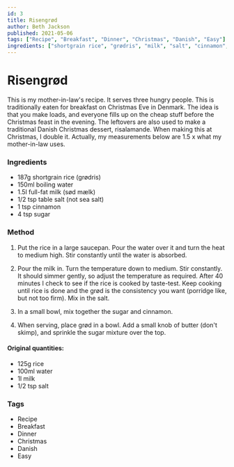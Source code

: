 ```yaml
---
id: 3
title: Risengrød
author: Beth Jackson
published: 2021-05-06
tags: ["Recipe", "Breakfast", "Dinner", "Christmas", "Danish", "Easy"]
ingredients: ["shortgrain rice", "grødris", "milk", "salt", "cinnamon", "sugar"]
---
```


# Risengrød

<BlogTextWrapper>

This is my mother-in-law's recipe. It serves three hungry people. This is traditionally eaten for breakfast on Christmas Eve in Denmark. The idea is that you make loads, and everyone fills up on the cheap stuff before the Christmas feast in the evening. The leftovers are also used to make a traditional Danish Christmas dessert, risalamande. When making this at Christmas, I double it. Actually, my measurements below are 1.5 x what my mother-in-law uses.

</BlogTextWrapper>

<BlogTextWrapper>

### Ingredients

- 187g shortgrain rice (grødris)
- 150ml boiling water
- 1.5l full-fat milk (sød mælk)
- 1/2 tsp table salt (not sea salt)
- 1 tsp cinnamon
- 4 tsp sugar

</BlogTextWrapper>

<BlogTextWrapper>

### Method

1. Put the rice in a large saucepan. Pour the water over it and turn the heat to medium high. Stir constantly until the water is absorbed.

2. Pour the milk in. Turn the temperature down to medium. Stir constantly. It should simmer gently, so adjust the temperature as required. After 40 minutes I check to see if the rice is cooked by taste-test. Keep cooking until rice is done and the grød is the consistency you want (porridge like, but not too firm). Mix in the salt.

<Timer inputHours={0} inputMinutes={40} inputSeconds={0} />

3. In a small bowl, mix together the sugar and cinnamon.

4. When serving, place grød in a bowl. Add a small knob of butter (don't skimp), and sprinkle the sugar mixture over the top.

</BlogTextWrapper>

<BlogTextWrapper>

#### Original quantities:

- 125g rice
- 100ml water
- 1l milk
- 1/2 tsp salt

</BlogTextWrapper>

<BlogTextWrapper>

### Tags

- Recipe
- Breakfast
- Dinner
- Christmas
- Danish
- Easy

</BlogTextWrapper>
